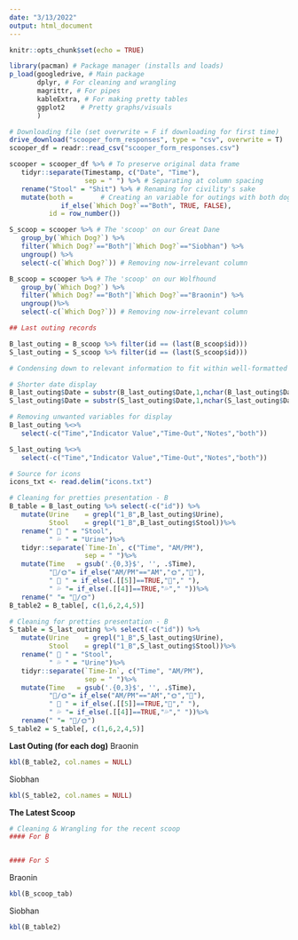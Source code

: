 ```yaml
---
date: "3/13/2022"
output: html_document
---
```

```r
knitr::opts_chunk$set(echo = TRUE)
```


```r
library(pacman) # Package manager (installs and loads)
p_load(googledrive, # Main package
       dplyr, # For cleaning and wrangling
       magrittr, # For pipes
       kableExtra, # For making pretty tables
       ggplot2    # Pretty graphs/visuals
       )

# Downloading file (set overwrite = F if downloading for first time)
drive_download("scooper_form_responses", type = "csv", overwrite = T)
scooper_df = readr::read_csv("scooper_form_responses.csv")

scooper = scooper_df %>% # To preserve original data frame
   tidyr::separate(Timestamp, c("Date", "Time"),
                   sep = " ") %>% # Separating at column spacing
   rename("Stool" = "Shit") %>% # Renaming for civility's sake
   mutate(both =       # Creating an variable for outings with both dogs
             if_else(`Which Dog?`=="Both", TRUE, FALSE),
          id = row_number())

S_scoop = scooper %>% # The 'scoop' on our Great Dane
   group_by(`Which Dog?`) %>%
   filter(`Which Dog?`=="Both"|`Which Dog?`=="Siobhan") %>%
   ungroup() %>%
   select(-c(`Which Dog?`)) # Removing now-irrelevant column

B_scoop = scooper %>% # The 'scoop' on our Wolfhound
   group_by(`Which Dog?`) %>%
   filter(`Which Dog?`=="Both"|`Which Dog?`=="Braonin") %>%
   ungroup()%>%
   select(-c(`Which Dog?`)) # Removing now-irrelevant column

```

```r

## Last outing records

B_last_outing = B_scoop %>% filter(id == (last(B_scoop$id)))
S_last_outing = S_scoop %>% filter(id == (last(S_scoop$id)))

# Condensing down to relevant information to fit within well-formatted table

# Shorter date display
B_last_outing$Date = substr(B_last_outing$Date,1,nchar(B_last_outing$Date)-5)
S_last_outing$Date = substr(S_last_outing$Date,1,nchar(S_last_outing$Date)-5)

# Removing unwanted variables for display
B_last_outing %<>%
   select(-c("Time","Indicator Value","Time-Out","Notes","both"))

S_last_outing %<>%
   select(-c("Time","Indicator Value","Time-Out","Notes","both"))
```



```r
# Source for icons
icons_txt <- read.delim("icons.txt")

# Cleaning for pretties presentation - B
B_table = B_last_outing %>% select(-c("id")) %>%
   mutate(Urine    = grepl("1_B",B_last_outing$Urine),
          Stool    = grepl("1_B",B_last_outing$Stool))%>%
   rename(" 💩 " = "Stool",
          " 💦 " = "Urine")%>%
   tidyr::separate(`Time-In`, c("Time", "AM/PM"),
                   sep = " ")%>%
   mutate(Time   = gsub('.{0,3}$', '', .$Time),
          "🌚/🌞"= if_else("AM/PM"=="AM","🌞","🌚"),
          " 💩 " = if_else(.[[5]]==TRUE,"💩"," "),
          " 💦 "= if_else(.[[4]]==TRUE,"💦"," "))%>%
   rename(" "= "🌚/🌞")
B_table2 = B_table[, c(1,6,2,4,5)]
```

```r
# Cleaning for pretties presentation - B
S_table = S_last_outing %>% select(-c("id")) %>%
   mutate(Urine    = grepl("1_B",S_last_outing$Urine),
          Stool    = grepl("1_B",S_last_outing$Stool))%>%
   rename(" 💩 " = "Stool",
          " 💦 " = "Urine")%>%
   tidyr::separate(`Time-In`, c("Time", "AM/PM"),
                   sep = " ")%>%
   mutate(Time   = gsub('.{0,3}$', '', .$Time),
          "🌚/🌞"= if_else("AM/PM"=="AM","🌞","🌚"),
          " 💩 " = if_else(.[[5]]==TRUE,"💩"," "),
          " 💦 "= if_else(.[[4]]==TRUE,"💦"," "))%>%
   rename(" "= "🌚/🌞")
S_table2 = S_table[, c(1,6,2,4,5)]
```



**Last Outing (for each dog)**
Braonin
```r
kbl(B_table2, col.names = NULL)
```

Siobhan
```r
kbl(S_table2, col.names = NULL)
```


**The Latest Scoop**
```r
# Cleaning & Wrangling for the recent scoop
#### For B


#### For S
```
Braonin
```r
kbl(B_scoop_tab)
```
Siobhan
```r
kbl(B_table2)
```

